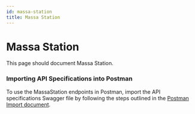 ```yaml
---
id: massa-station
title: Massa Station
---
```


# Massa Station

This page should document Massa Station.

### Importing API Specifications into Postman
To use the MassaStation endpoints in Postman, import the API specifications Swagger file by following the steps outlined in the [Postman Import document](postman_swagger.md).